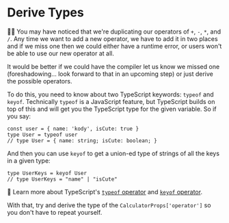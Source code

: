 # Derive Types

👨‍💼 You may have noticed that we're duplicating our operators of `+`, `-`, `*`,
and `/`. Any time we want to add a new operator, we have to add it in two places
and if we miss one then we could either have a runtime error, or users won't be
able to use our new operator at all.

It would be better if we could have the compiler let us know we missed one
(foreshadowing... look forward to that in an upcoming step) or just
derive the possible operators.

To do this, you need to know about two TypeScript keywords: `typeof` and
`keyof`. Technically `typeof` is a JavaScript feature, but TypeScript builds on
top of this and will get you the TypeScript type for the given variable. So if
you say:

```tsx
const user = { name: 'kody', isCute: true }
type User = typeof user
// type User = { name: string; isCute: boolean; }
```

And then you can use `keyof` to get a union-ed type of strings of all the keys
in a given type:

```tsx
type UserKeys = keyof User
// type UserKeys = "name" | "isCute"
```

📜 Learn more about TypeScript's
[`typeof` operator](https://www.typescriptlang.org/docs/handbook/2/typeof-types.html)
and
[`keyof` operator](https://www.typescriptlang.org/docs/handbook/2/keyof-types.html).

With that, try and derive the type of the `CalculatorProps['operator']` so you
don't have to repeat yourself.
